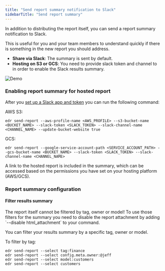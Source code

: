 ```yaml
---
title: "Send report summary notification to Slack"
sidebarTitle: "Send report summary"
---
```


In addition to distributing the report itself, you can send a report summary notification to Slack.

This is useful for you and your team members to understand quickly if there is something in the new report you should address.

- **Share via Slack**: The summary is sent by default.
- **Hosting on S3 or GCS**: You need to provide slack token and channel to in order to enable the Slack results summary.

<Frame>
  <img src="/pics/report_slack_summary.png" alt="Demo" />
</Frame>

### Enabling report summary for hosted report

After you [set up a Slack app and token](/integrations/slack#slack-integration-setup) you can run the following command:

AWS S3:

```shell
edr send-report --aws-profile-name <AWS_PROFILE> --s3-bucket-name <BUCKET_NAME> --slack-token <SLACK_TOKEN> --slack-channel-name <CHANNEL_NAME> --update-bucket-website true
```

GCS:

```shell
edr send-report --google-service-account-path <SERVICE_ACCOUNT_PATH> --gcs-bucket-name <BUCKET_NAME> --slack-token <SLACK_TOKEN> --slack-channel-name <CHANNEL_NAME>
```

A link to the hosted report is included in the summary, which can be accessed based on the permissions you have set on your hosting platform (AWS/GCS).

### Report summary configuration

#### Filter results summary

<Warning>
  The report itself cannot be filtered by tag, owner or model! To use those
  filters for the summary you need to disable the report attachment by adding
  `--disable html_attachment` to your command.
</Warning>

You can filter your results summary by a specific tag, owner or model.

To filter by tag:

```shell send-report selectors
edr send-report --select tag:finance
edr send-report --select config.meta.owner:@jeff
edr send-report --select model:customers
edr send-report --select customers
```
